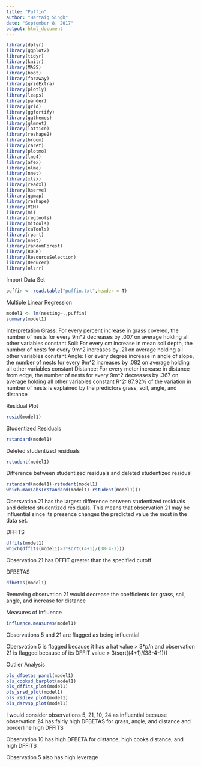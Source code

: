 ```yaml
---
title: "Puffin"
author: "Hartaig Singh"
date: "September 8, 2017"
output: html_document
---
```


```r
library(dplyr)
library(ggplot2)
library(tidyr)
library(knitr)
library(MASS)
library(boot)
library(faraway)
library(gridExtra)
library(plotly)
library(leaps)
library(pander)
library(grid)
library(ggfortify)
library(ggthemes)
library(glmnet)
library(lattice)
library(reshape2)
library(broom)
library(caret)
library(plotmo)
library(lme4)
library(afex)
library(nlme)
library(nnet)
library(xlsx)
library(readxl)
library(Rserve)
library(ggmap)
library(reshape)
library(VIM) 
library(mi) 
library(regtools) 
library(mitools) 
library(caTools)
library(rpart)
library(nnet)
library(randomForest)
library(ROCR)
library(ResourceSelection)
library(Deducer)
library(olsrr)
```

Import Data Set
```r
puffin <- read.table("puffin.txt",header = T)
```

Multiple Linear Regression
```r
model1 <- lm(nesting~.,puffin)
summary(model1)
```

Interpretation
Grass: For every percent increase in grass covered, the number of nests for every 9m^2 decreases by .007 on average holding all other variables constant
Soil: For every cm increase in mean soil depth, the number of nests for every 9m^2 increases by .21 on average holding all other variables constant
Angle: For every degree increase in angle of slope, the number of nests for every 9m^2 increases by .082 on average holding all other variables constant
Distance: For every meter increase in distance from edge, the number of nests for every 9m^2 decreases by .367 on average holding all other variables constant
R^2: 87.92% of the variation in number of nests is explained by the predictors grass, soil, angle, and distance

Residual Plot
```r
resid(model1)
```

Studentized Residuals
```r
rstandard(model1)
```

Deleted studentized residuals
```r
rstudent(model1)
```

Difference between studentized residuals and deleted studentized residual
```r
rstandard(model1)-rstudent(model1)
which.max(abs(rstandard(model1)-rstudent(model1)))
```
Obersvation 21 has the largest difference between studentized residuals and deleted studentized residuals. This means that observation 21 may be influential since its presence changes the predicted value the most in the data set. 

DFFITS
```r
dffits(model1)
which(dffits(model1)>3*sqrt((4+1)/(38-4-1)))
```
Observation 21 has DFFIT greater than the specified cutoff

DFBETAS
```r
dfbetas(model1)
```

Removing observation 21 would decrease the coefficients for grass, soil, angle, and increase for distance

Measures of Influence
```r
influence.measures(model1)
```
Observations 5 and 21 are flagged as being influential

Obersvation 5 is flagged because it has a hat value > 3*p/n and observation 21 is flagged because of its DFFIT value > 3(sqrt((4+1)/(38-4-1)))

Outlier Analysis
```r
ols_dfbetas_panel(model1)
ols_cooksd_barplot(model1)
ols_dffits_plot(model1)
ols_srsd_plot(model1)
ols_rsdlev_plot(model1)
ols_dsrvsp_plot(model1)
```

I would consider observations 5, 21, 10, 24 as influential because observation 24 has fairly high DFBETAS for grass, angle, and distance and borderline high DFFITS

Observation 10 has high DFBETA for distance, high cooks distance, and high DFFITS

Observation 5 also has high leverage
